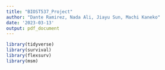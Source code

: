 ```yaml
---
title: "BIOST537_Project"
author: "Dante Ramirez, Nada Ali, Jiayu Sun, Machi Kaneko"
date: '2023-03-13'
output: pdf_document
---
```


```r

library(tidyverse)
library(survival)
library(flexsurv)
library(msm)

```

